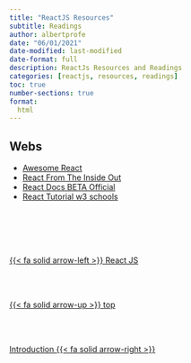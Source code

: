 ```yaml
---
title: "ReactJS Resources"
subtitle: Readings
author: albertprofe
date: "06/01/2021"
date-modified: last-modified
date-format: full
description: ReactJs Resources and Readings
categories: [reactjs, resources, readings]
toc: true
number-sections: true
format:
  html
---
```


## Webs


- [Awesome React](https://github.com/enaqx/awesome-react){.external}
- [React From The Inside Out](https://developmentarc.gitbooks.io/react-indepth/content/react_basics/introduction.html){.external}
- [React Docs BETA Official](https://beta.reactjs.org/){.external}
- [React Tutorial w3 schools](https://www.w3schools.com/react/default.asp){.external}

<!--- navLinks -->
<br><br>
<div class=row>
<br>
<div class='column left previous'>
<br>
[{{< fa solid arrow-left >}} React JS](/reactjs/rjslab5.qmd)
<br>
</div>
<br>
<div class='column center'>
<br>
[{{< fa solid arrow-up >}} top](#top)
<br>
</div>
<br>
<div class='column right next'>
<br>
[Introduction  {{< fa solid arrow-right >}}](/scrum/scrum.qmd)
<br>
</div>
<br>
</div>
